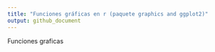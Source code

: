 ```yaml
---
title: "Funciones gráficas en r (paquete graphics and ggplot2)"
output: github_document
---
```


Funciones graficas